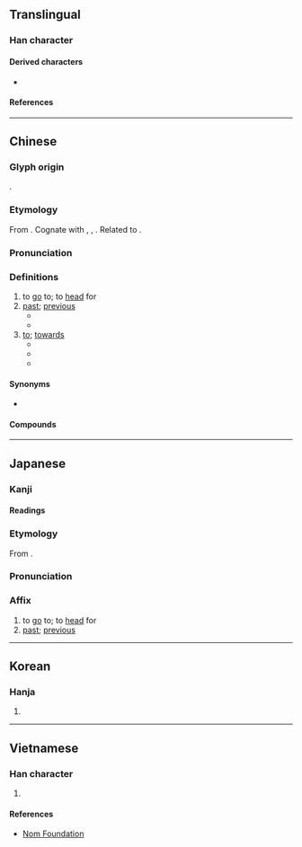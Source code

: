 {{also|徃}}
{{character info/new}}
==Translingual==
{{stroke order|strokes=8}}

===Han character===
{{Han char|rn=60|rad=彳|as=05|sn=8|four=20214|canj=HOYG|ids=⿰彳主}}

====Derived characters====
* {{l|mul|[[𠉫]], [[𠗤]], [[𢛛]], [[𣶂]], [[暀]], [[𥆜]], [[𫃮]], [[𬻯]], [[𭈕]], [[𥯂]], [[𮤵]], [[𤷮]]}}

====References====
{{Han ref|kx=0365.320|dkj=10073|dj=0685.230|hdz=20817.060|uh=5F80}}

----

==Chinese==
{{zh-forms|alt=徃}}

===Glyph origin===
{{Han etym}}
{{Han compound|彳|𡉚|ls=psc|c1=s|c2=p}}.
<!--
fix broken link
㞷
https://en.wiktionary.org/wiki/%E3%9E%B7#Chinese
-->

===Etymology===
From {{inh|zh|sit-pro|*s-wa-ŋ||to go; to come}}. Cognate with {{cog|my|ဝင်||to come in; to enter}}, {{cog|bo|འོང||to come}}, {{m|bo|ཡོང||to come}}. Related to {{och-l|于|to go}}.

===Pronunciation===
{{zh-pron
|m=wǎng,wàng,1n=Standard Chinese and Beijing dialect,2n=Beijing dialect
|m_note=wàng - used as a preposition, not used in compounds. Also written as {{l|zh|望}}
|m-s=wang3
|c=wong5
|c-t=
|g=uong3
|h=pfs=vông
|j=von2
|mb=
|md=uōng
|mn=óng/tw,xm,zz:éng
|mn_note=óng - literary; éng - vernacular
|mn-t=uang2
|w=2uaan
|x=uan3
|mc=y
|oc=y
|cat=v,prep
}}

===Definitions===
{{zh-hanzi}}

# to [[go]] to; to [[head]] for
# [[past]]; [[previous]]
#* {{zh-l|往事|past events}}
#* {{zh-l|往昔|in the past}}
# [[to]]; [[towards]]
#* {{zh-x|我 往 右 拐 的。|I turned right.}}
#* {{zh-x|不要 往 河 裡 扔 石頭。|Don't throw rocks '''into''' the river.}}
#* {{zh-x|他們 往 小 鎮 方向 去 了。|They made their way '''toward''' the town.}}

====Synonyms====
* {{zh-l|向}}

====Compounds====
{{zh-der|一來一往|一如既往|一往情深|一往無前|一往直前|不咎既往|不溯既往|不相來往|不相往來|交往|人來人往|人來客往|今來古往|令人神往|以往|以往鑒來|你來我往|來來往往|來往|倏來忽往|前塵往事|前往|勇往直前|南來北往|古往今來|向往|否往泰來|嚮往|夙心往志|夢往神遊|大來大往|寒來暑往|小往大來|已往|彰往察來|往事|往來|往來如織|往例|往初|往前|往古|往古來今|往哲|往常|往常間|往年|往往|往後|往復|往日|往昔|往時|往生|往生論|往者|往返|往還|徒勞往返|心嚮往之|心往神馳|心馳神往|悠然神往|意往神馳|拔來報往|數往知來|斷絕往來|既往不咎|日往月來|日浹往來|明來暗往|暑來寒往|暑往寒來|有來有往|泰來否往|無往不利|熙來攘往|獨來獨往|獨往|獨往獨來|發往|直來直往|知來藏往|知往鑒今|神往|禮尚往來|禮節往來|繼往開來|英姿邁往|英特邁往|虛往實歸|親往|觀往知來|躬往|迎來送往|送往事居|送往迎來|通往|過往|過此以往|邁往|鑑往知來|鑒往知來|長此以往|飛往}}

{{zh-cat|Beginning}}

----

==Japanese==

===Kanji===
{{ja-kanji|grade=5|rs=彳05}}

====Readings====
{{ja-readings
|goon=おう
|kanon=おう
|kun=い-く, いにしえ-, さき-に, ゆ-く
}}

===Etymology===
{{ja-kanjitab|おう|yomi=on}}
From {{der|ja|ltc|sort=おう|-}} {{ltc-l|往}}.

===Pronunciation===
{{ja-pron|おう|y=on}}

===Affix===
{{ja-pos|affix|おう|hhira=わう}}

# to [[go]] to; to [[head]] for
# [[past]]; [[previous]]

----

==Korean==

===Hanja===
{{ko-hanja|hangeul=왕|eumhun=|rv=wang|mr=wang|y=wang}}

# {{rfdef|ko|sort=彳05}}

----

==Vietnamese==

===Han character===
{{vi-hantu|rs=彳05|[[vãng]], [[vạng]], [[vảng]], [[vởn]], [[váng]], [[vãn]]}}

# {{rfdef|vi|sort=彳05}}

====References====
* [http://nomfoundation.org/common/nom_details.php?codepoint=5F80 Nom Foundation]